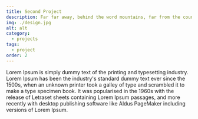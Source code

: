 ```yaml
---
title: Second Project
description: Far far away, behind the word mountains, far from the countries Vokalia and Consonantia, there live the blind texts.
img: ./design.jpg
alt: alt
category:
  - projects
tags:
  - project
order: 2
---
```


Lorem Ipsum is simply dummy text of the printing and typesetting industry. Lorem Ipsum has been the industry's standard dummy text ever since the 1500s, when an unknown printer took a galley of type and scrambled it to make a type specimen book. It was popularised in the 1960s with the release of Letraset sheets containing Lorem Ipsum passages, and more recently with desktop publishing software like Aldus PageMaker including versions of Lorem Ipsum.
